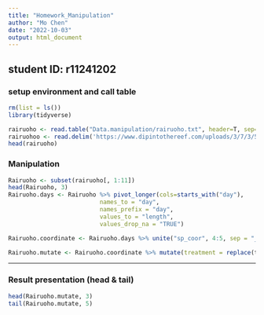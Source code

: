 ```yaml
---
title: "Homework_Manipulation"
author: "Mo Chen"
date: "2022-10-03"
output: html_document
---
```


student ID: r11241202
---
### setup environment and call table
```r
rm(list = ls())
library(tidyverse)
```

```r
rairuoho <- read.table("Data.manipulation/rairuoho.txt", header=T, sep="\t", na.strings = "n/a")
rairuohoo <- read.delim('https://www.dipintothereef.com/uploads/3/7/3/5/37359245/rairuoho.txt')
head(rairuoho)
```

### Manipulation 
```r
Rairuoho <- subset(rairuoho[, 1:11])
head(Rairuoho, 3)
Rairuoho.days <- Rairuoho %>% pivot_longer(cols=starts_with("day"),
                          names_to = "day",
                          names_prefix = "day",
                          values_to = "length",
                          values_drop_na = "TRUE")

Rairuoho.coordinate <- Rairuoho.days %>% unite("sp_coor", 4:5, sep = "_", remove = TRUE)

Rairuoho.mutate <- Rairuoho.coordinate %>% mutate(treatment = replace(treatment, treatment =="nutrient", "enriched"))
```

---
### Result presentation (head & tail)
```r
head(Rairuoho.mutate, 3)
tail(Rairuoho.mutate, 5)
```

